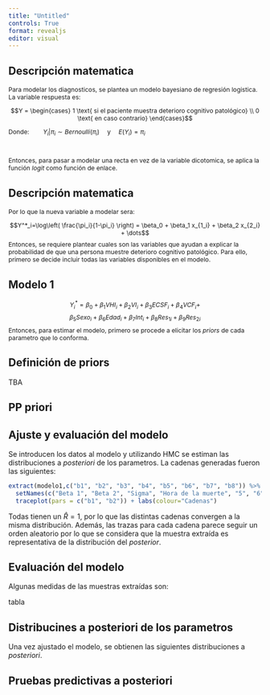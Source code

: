```yaml
---
title: "Untitled"
controls: True
format: revealjs
editor: visual
---
```


## Descripción matematica

::: {style="font-size: 87%;"}
Para modelar los diagnosticos, se plantea un modelo bayesiano de regresión logistica. La variable respuesta es:

$$Y = \begin{cases}
1 \text{ si el paciente muestra deterioro cognitivo patológico} \\
0 \text{ en caso contrario}
\end{cases}$$

Donde:  $\; \; \; \; \; \; \; \; Y_i|\pi_i \sim  Bernoulli(\pi_i) \; \; \; \;$  y  $\; \; \; \; E(Y_i) = \pi_i$

\

Entonces, para pasar a modelar una recta en vez de la variable dicotomica, se aplica la función *logit* como función de enlace.   

:::

## Descripción matematica

::: {style="font-size: 87%;"}

Por lo que la nueva variable a modelar sera:

$$Y^*_i=\log\left( \frac{\pi_i}{1-\pi_i} \right) = \beta_0 + \beta_1 x_{1_i} + \beta_2 x_{2_i} + \dots$$
Entonces, se requiere plantear cuales son las variables que ayudan a explicar la probabilidad de que una persona muestre deterioro cognitivo patológico. Para ello, primero se decide incluir todas las variables disponibles en el modelo.


:::


## Modelo 1

::: {style="font-size: 87%;"}
$$Y^*_i= \beta_0 + \beta_1 VHI_i + \beta_2 VI_i + \beta_3 ECSF_i + \beta_4 VCF_i +$$
$$\beta_5 Sexo_i + \beta_6 Edad_i + \beta_7 Int_i + \beta_8 Res_{1i} + \beta_9 Res_{2i}$$
Entonces, para estimar el modelo, primero se procede a elicitar los *priors* de cada parametro que lo conforma.

:::

## Definición de priors

TBA


## PP priori

## Ajuste y evaluación del modelo

Se introducen los datos al modelo y utilizando HMC se estiman las distribuciones a *posteriori* de los parametros. La cadenas generadas fueron las siguientes:


```r
extract(modelo1,c("b1", "b2", "b3", "b4", "b5", "b6", "b7", "b8")) %>% 
  setNames(c("Beta 1", "Beta 2", "Sigma", "Hora de la muerte", "5", "6", "7", "8")) %>%   
  traceplot(pars = c("b1", "b2")) + labs(colour="Cadenas")
```


Todas tienen un $\hat{R}=1$, por lo que las distintas cadenas convergen a la
misma distribución. Además, las trazas para cada cadena parece seguir un orden aleatorio
por lo que se considera que la muestra extraída es representativa de la distribución del
*posterior*. 

## Evaluación del modelo

Algunas medidas de las muestras extraídas son:

tabla


## Distribucines a posteriori de los parametros

Una vez ajustado el modelo, se obtienen las siguientes distribuciones a *posteriori*.

## Pruebas predictivas a posteriori




